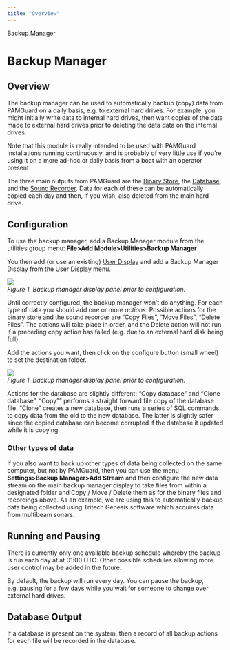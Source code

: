 ```yaml
---
title: "Overview"
---
```

 Backup Manager  

Backup Manager
==============

Overview
--------

The backup manager can be used to automatically backup (copy) data from PAMGuard on a daily basis, e.g. to external hard drives. For example, you might initially write data to internal hard drives, then want copies of the data made to external hard drives prior to deleting the data data on the internal drives.

Note that this module is really intended to be used with PAMGuard installations running continuously, and is probably of very little use if you're using it on a more ad-hoc or daily basis from a boat with an operator present

The three main outputs from PAMGuard are the [Binary Store](../../BinaryStore/docs/binarystore_overview.html), the [Database](../../generalDatabaseHelp/docs/database_database.html), and the [Sound Recorder](../../../sound_processing/soundRecorderHelp/docs/RecorderOverview.html). Data for each of these can be automatically copied each day and then, if you wish, also deleted from the main hard drive.

Configuration
-------------

To use the backup manager, add a Backup Manager module from the utilities group menu: **File>Add Module>Utilities>Backup Manager**

You then add (or use an existing) [User Display](../../../displays/userDisplayHelp/docs/userDisplayPanel.html) and add a Backup Manager Display from the User Display menu.

![](./images/backupdisplay1.png)  
_Figure 1. Backup manager display panel prior to configuration._

  

Until correctly configured, the backup manager won't do anything. For each type of data you should add one or more _actions_. Possible actions for the binary store and the sound recorder are "Copy Files", "Move Files", "Delete Files". The actions will take place in order, and the Delete action will not run if a preceding copy action has failed (e.g. due to an external hard disk being full).

Add the actions you want, then click on the configure button (small wheel) to set the destination folder.

![](./images/backupdisplay2.png)  
_Figure 1. Backup manager display panel prior to configuration._

  

Actions for the database are slightly different: "Copy database" and "Clone database". "Copy"" performs a straight forward file copy of the database file. "Clone" creates a new database, then runs a series of SQL commands to copy data from the old to the new database. The latter is slightly safer since the copied database can become corrupted if the database it updated while it is copying.

### Other types of data

If you also want to back up other types of data being collected on the same computer, but not by PAMGuard, then you can use the menu **Settings>Backup Manager>Add Stream** and then configure the new data stream on the main backup manager display to take files from within a designated folder and Copy / Move / Delete them as for the binary files and recordings above. As an example, we are using this to automatically backup data being collected using Tritech Genesis software which acquires data from multibeam sonars.

Running and Pausing
-------------------

There is currently only one available backup schedule whereby the backup is run each day at at 01:00 UTC. Other possible schedules allowing more user control may be added in the future.

By default, the backup will run every day. You can pause the backup, e.g. pausing for a few days while you wait for someone to change over external hard drives.

Database Output
---------------

If a database is present on the system, then a record of all backup actions for each file will be recorded in the database.
